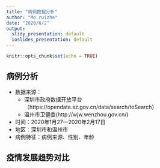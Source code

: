 ---
title: "病例数据分析"
author: "Mo ruizhe"
date: "2020/6/2"
output:
  slidy_presentation: default
  ioslides_presentation: default
---

```{r setup, include=FALSE}
knitr::opts_chunk$set(echo = TRUE)
```

## 病例分析
- 数据来源：
    + 深圳市政府数据开放平台（https://opendata.sz.gov.cn/data/search/toSearch）
    + 温州市卫健委(http://wjw.wenzhou.gov.cn/)
- 时间：2020年1月27—2020年2月17日
- 地区：深圳市和温州市
- 病例特征：病例来源、性别、年龄

## 疫情发展趋势对比
